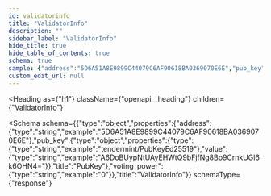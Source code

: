 ```yaml
---
id: validatorinfo
title: "ValidatorInfo"
description: ""
sidebar_label: "ValidatorInfo"
hide_title: true
hide_table_of_contents: true
schema: true
sample: {"address":"5D6A51A8E9899C44079C6AF90618BA0369070E6E","pub_key":{"type":"tendermint/PubKeyEd25519","value":"A6DoBUypNtUAyEHWtQ9bFjfNg8Bo9CrnkUGl6k6OHN4="},"voting_power":"0"}
custom_edit_url: null
---
```



<Heading
  as={"h1"}
  className={"openapi__heading"}
  children={"ValidatorInfo"}
>
</Heading>





<Schema
  schema={{"type":"object","properties":{"address":{"type":"string","example":"5D6A51A8E9899C44079C6AF90618BA0369070E6E"},"pub_key":{"type":"object","properties":{"type":{"type":"string","example":"tendermint/PubKeyEd25519"},"value":{"type":"string","example":"A6DoBUypNtUAyEHWtQ9bFjfNg8Bo9CrnkUGl6k6OHN4="}},"title":"PubKey"},"voting_power":{"type":"string","example":"0"}},"title":"ValidatorInfo"}}
  schemaType={"response"}
>
  
</Schema>
            